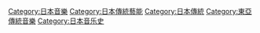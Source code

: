 [[Category:日本音樂|Category:日本音樂]]
[[Category:日本傳統藝能|Category:日本傳統藝能]]
[[Category:日本傳統|Category:日本傳統]]
[[Category:東亞傳統音樂|Category:東亞傳統音樂]]
[[Category:日本音乐史|Category:日本音乐史]]